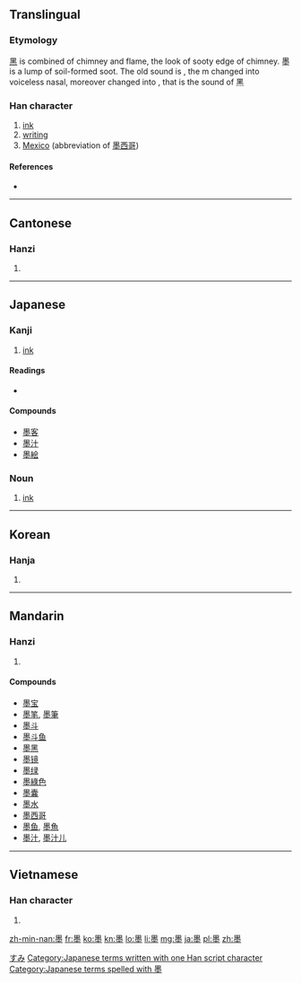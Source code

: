 ==Translingual==

===Etymology===
[[黑]] is combined of chimney and flame, the look of sooty edge of chimney. 墨 is a lump of soil-formed soot. The old sound is {{IPAchar|/ mək /}}, the m changed into voiceless nasal, moreover changed into {{IPAchar|/ hək /}}, that is the sound of 黑

===Han character===
{{Han char|rn=32|rad=土|as=11|sn=15|four=6010<sub>4</sub>|canj=田土火土 (WGFG)}}

# [[ink]]
# [[writing]]
# [[Mexico]] (abbreviation of [[墨西哥]])

====References====
* {{Han ref|kx=0238.400|dkj=05469|dj=0478.020|hdz=10487.030|uh=58A8|ud=22696|bh=BEA5|bd=48805}}

----

==Cantonese==

===Hanzi===
{{yue-hanzi|jyut=|y=mak6}}

# {{defn|lang=yue|sort=土11}}

----

==Japanese==

===Kanji===
{{ja-kanji|grade=c|rs=土11}}

# [[ink]]

====Readings====
* {{ja-readings
|goon=[[もく]] (moku) {{qualifier|non-[[w:Jōyō kanji|Jōyō]] reading}}
|kanon=[[ぼく]] (boku)
|kun=[[すみ]] (sumi)}}

====Compounds====
* [[墨客]]
* [[墨汁]]
* [[墨絵]]

===Noun===
{{ja-noun|k|hira=すみ|rom=sumi}}

# [[ink]]

[[Category:ja:Writing|すみ]]
[[Category:Japanese terms written with one Han script character]]
[[Category:Japanese terms spelled with 墨]]
----

==Korean==

===Hanja===
{{ko-hanja|hangeul=묵|rv=muk|mr=muk}}

# {{defn|lang=ko|sort=土11}}

----

==Mandarin==

===Hanzi===
{{cmn-hanzi|pin=[[dūn]] ([[dun1]]), [[mò]] ([[mo4]])|wg=tun<sup>1</sup>, mo<sup>4</sup>}}

# {{defn|lang=cmn|sort=土11}}

====Compounds====
* [[墨宝]]
* [[墨笔]], [[墨筆]]
* [[墨斗]]
* [[墨斗鱼]]
* [[墨黑]]
* [[墨镜]]
* [[墨绿]]
* [[墨綠色]]
* [[墨囊]]
* [[墨水]]
* [[墨西哥]]
* [[墨鱼]], [[墨魚]]
* [[墨汁]], [[墨汁儿]]

----

==Vietnamese==

===Han character===
{{vi-hantu|[[mặc]], [[mức]], [[mực]]|rs=土11}}

# {{defn|lang=vi|sort=土11}}

[[zh-min-nan:墨]]
[[fr:墨]]
[[ko:墨]]
[[kn:墨]]
[[lo:墨]]
[[li:墨]]
[[mg:墨]]
[[ja:墨]]
[[pl:墨]]
[[zh:墨]]